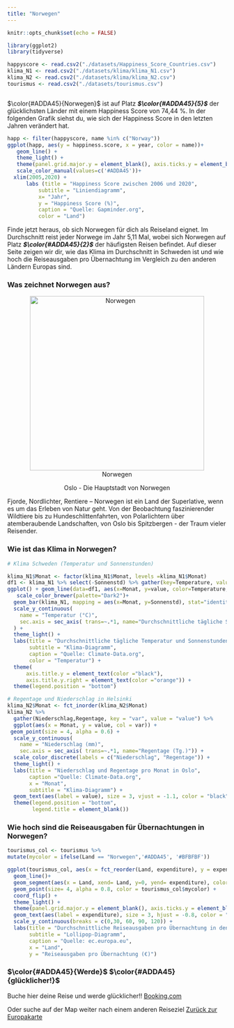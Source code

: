 ```yaml
---
title: "Norwegen"
---
```


```r
knitr::opts_chunk$set(echo = FALSE)

library(ggplot2)
library(tidyverse)

happyscore <- read.csv2("./datasets/Happiness_Score_Countries.csv")
klima_N1 <- read.csv2("./datasets/klima/klima_N1.csv")
klima_N2 <- read.csv2("./datasets/klima/klima_N2.csv")
tourismus <- read.csv2("./datasets/tourismus.csv")



```

$\color{#ADDA45}{Norwegen}$ ist auf Platz ***$\color{#ADDA45}{5}$*** der glücklichsten Länder mit einem Happiness Score von 74,44 %. In der folgenden Grafik siehst du, wie sich der Happiness Score in den letzten Jahren verändert hat.

```r
happ <- filter(happyscore, name %in% c("Norway"))
ggplot(happ, aes(y = happiness.score, x = year, color = name))+
   geom_line() +
   theme_light() +
   theme(panel.grid.major.y = element_blank(), axis.ticks.y = element_blank(), panel.border = element_blank()) +
   scale_color_manual(values=c('#ADDA45'))+
  xlim(2005,2020) +
      labs (title = "Happiness Score zwischen 2006 und 2020",
          subtitle = "Liniendiagramm",
          x= "Jahr",
          y = "Happiness Score (%)",
          caption = "Quelle: Gapminder.org",
          color = "Land")
```
Finde jetzt heraus, ob sich Norwegen für dich als Reiseland eignet. Im Durchschnitt reist jeder Norwege im Jahr 5,11 Mal, wobei sich Norwegen auf Platz ***$\color{#ADDA45}{2}$*** der häufigsten Reisen befindet. Auf dieser Seite zeigen wir dir, wie das Klima im Durchschnitt in Schweden ist und wie hoch die Reiseausgaben pro Übernachtung im Vergleich zu den anderen Ländern Europas sind.  

### Was zeichnet Norwegen aus? ####

<center>![Norwegen](https://www.hogapage.de/media/thumbs/magazin/post/600/202002-Oslo.jpg.1200x0_q90_upscale.jpg){height=400px" width="400px"}</center>

<center>Oslo - Die Hauptstadt von Norwegen</center>

Fjorde, Nordlichter, Rentiere – Norwegen ist ein Land der Superlative, wenn es um das Erleben von Natur geht. Von der Beobachtung faszinierender Wildtiere bis zu Hundeschlittenfahrten, von Polarlichtern über atemberaubende Landschaften, von Oslo bis Spitzbergen - der Traum vieler Reisender.

### Wie ist das Klima in Norwegen? ####

```r
# Klima Schweden (Temperatur und Sonnenstunden)

klima_N1$Monat <- factor(klima_N1$Monat, levels =klima_N1$Monat)
df1 <- klima_N1 %>% select(-Sonnenstd) %>% gather(key=Temperature, value=value, -Monat)
ggplot() + geom_line(data=df1, aes(x=Monat, y=value, color=Temperature, group=Temperature), size = 1.2) +
   scale_color_brewer(palette="Dark2")+
  geom_bar(klima_N1, mapping = aes(x=Monat, y=Sonnenstd), stat="identity", alpha=0.5, fill = "orange") +
  scale_y_continuous(
    name = "Temperatur (°C)",
    sec.axis = sec_axis( trans=~.*1, name="Durchschnittliche tägliche Sonnenstunden (Std.)")
  ) +
  theme_light() + 
  labs(title = "Durchschnittliche tägliche Temperatur und Sonnenstunden in Oslo",
       subtitle = "Klima-Diagramm",
       caption = "Quelle: Climate-Data.org",
       color = "Temperatur") +
  theme(
      axis.title.y = element_text(color ="black"),
      axis.title.y.right = element_text(color ="orange")) +  
  theme(legend.position = "bottom")
```

```r
# Regentage und Niederschlag in Helsinki
klima_N2$Monat <- fct_inorder(klima_N2$Monat)
klima_N2 %>% 
  gather(Niederschlag,Regentage, key = "var", value = "value") %>%
  ggplot(aes(x = Monat, y = value, col = var)) + 
 geom_point(size = 4, alpha = 0.6) +  
  scale_y_continuous(
    name = "Niederschlag (mm)",
    sec.axis = sec_axis( trans=~.*1, name="Regentage (Tg.)")) +
  scale_color_discrete(labels = c("Niederschlag", "Regentage")) +
  theme_light() + 
  labs(title = "Niederschlag und Regentage pro Monat in Oslo", 
       caption ="Quelle: Climate-Data.org",
       x = "Monat",
       subtitle = "Klima-Diagramm") + 
  geom_text(aes(label = value), size = 3, vjust = -1.1, color = "black") +
  theme(legend.position = "bottom",
        legend.title = element_blank())
```

### Wie hoch sind die Reiseausgaben für Übernachtungen in Norwegen? ####

```r

tourismus_col <- tourismus %>% 
mutate(mycolor = ifelse(Land == "Norwegen",'#ADDA45', '#BFBFBF'))

ggplot(tourismus_col, aes(x = fct_reorder(Land, expenditure), y = expenditure))+
  geom_line()+
  geom_segment(aes(x = Land, xend= Land, y=0, yend= expenditure), color = tourismus_col$mycolor, size = 2) +
  geom_point(size= 4, alpha = 0.8, color = tourismus_col$mycolor) + 
  coord_flip() +
  theme_light() +
  theme(panel.grid.major.y = element_blank(), axis.ticks.y = element_blank(), panel.border = element_blank(), legend.position = "none") +
  geom_text(aes(label = expenditure), size = 3, hjust = -0.8, color = "black")+
  scale_y_continuous(breaks = c(0,30, 60, 90, 120)) +
  labs(title = "Durchschnittliche Reiseausgaben pro Übernachtung in den Ländern Europas",
       subtitle = "Lollipop-Diagramm",
       caption = "Quelle: ec.europa.eu",
       x = "Land",
       y = "Reiseausgaben pro Übernachtung (€)")

```

### $\color{#ADDA45}{Werde}$ $\color{#ADDA45}{glücklicher!}$ ####
Buche hier deine Reise und werde glücklicher!! [Booking.com](https://www.booking.com/country/no.de.html?aid=1603077;label=journey;sid=22dd0bb69f172fd94b3a90773f8f0f59;breadcrumb=searchresults_irene;srpvid=9edb715ae9d300b6&)

Oder suche auf der Map weiter nach einem anderen Reiseziel [Zurück zur Europakarte](Happiness.html)
